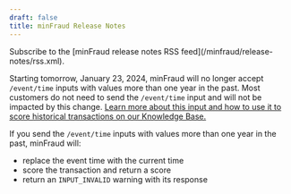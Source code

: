 ```yaml
---
draft: false
title: minFraud Release Notes
---
```


<Alert type="info">
Subscribe to the [minFraud release notes RSS feed](/minfraud/release-notes/rss.xml).
</Alert>

<ReleaseNote date="2024-01-22" title="minFraud no longer accepts event times more than one year in the past">

Starting tomorrow, January 23, 2024, minFraud will no longer accept
`/event/time` inputs with values more than one year in the past. Most customers
do not need to send the `/event/time` input and will not be impacted by this
change.
[Learn more about this input and how to use it to score historical transactions on our Knowledge Base.](https://support.maxmind.com/hc/en-us/articles/5452006111003-Event-and-Account-Inputs#h_01G0Z3WBNAP5Y8WNRR156EJBBF)

If you send the `/event/time` inputs with values more than one year in the past,
minFraud will:

- replace the event time with the current time
- score the transaction and return a score
- return an `INPUT_INVALID` warning with its response

</ReleaseNote>
